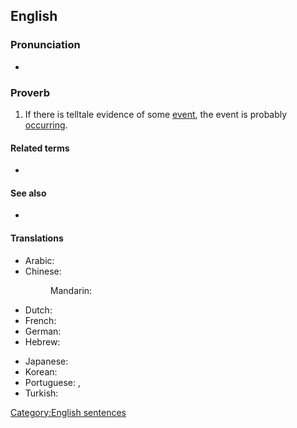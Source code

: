 ==English==

===Pronunciation===
* {{audio|en|en-au-where there's smoke, there's fire.ogg|Audio (AU)}}

===Proverb===
{{en-proverb}}

# {{lb|en|UK|US|Australia|Canada|NZ}} If there is telltale evidence of some [[event]], the event is probably [[occurring]].

====Related terms====
* {{l|en|no smoke without fire}}

====See also====
* {{l|en|where's the fire}}

====Translations====
{{trans-top|if there is telltale evidence of some event, the event is probably occurring}}
* Arabic: {{t|ar|أَيْنَمَا يُوجَدُ دُخَان، تُوجَدُ نَار}}
* Chinese:
*: Mandarin: {{t+|cmn|无风不起浪|tr=wú fēng bù qǐ làng (無風不起浪)}}
* Dutch: {{t|nl|waar rook is is vuur}}
* French: {{t+|fr|il n’y a pas de fumée sans feu}}
* German: {{t+|de|wo Rauch ist, ist auch Feuer}}
* Hebrew: {{t+|he|אֵין עָשָׁן בְּלִי אֵשׁ|tr=ēn 'ashán bli esh}}
{{trans-mid}}
* Japanese: {{t+|ja|火のないところに煙は立たない|tr=hi no nai tokoro ni kemuri wa tatanai}}
* Korean: {{t|ko|아니 땐 굴뚝에 연기 나랴}}
* Portuguese: {{t|pt|onde há fumaça, há fogo}} {{qualifier|Brazil}}, {{t|pt|onde há fumo, há fogo}} {{qualifier|Portugal}}
* Turkish: {{t|tr|ateş olmayan yerden duman çıkmaz}}
{{trans-bottom}}

[[Category:English sentences]]